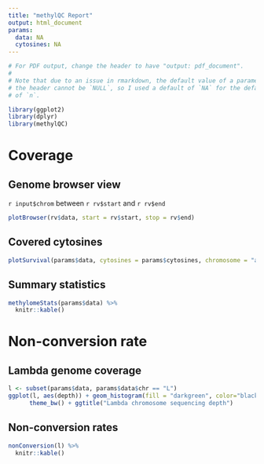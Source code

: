 ```yaml
---
title: "methylQC Report"
output: html_document
params:
  data: NA
  cytosines: NA
---
```


```r
# For PDF output, change the header to have "output: pdf_document".
#
# Note that due to an issue in rmarkdown, the default value of a parameter in
# the header cannot be `NULL`, so I used a default of `NA` for the default value
# of `n`.
```

```r
library(ggplot2)
library(dplyr)
library(methylQC)
```


# Coverage  

## Genome browser view

`r input$chrom` between `r rv$start` and `r rv$end`

```r
plotBrowser(rv$data, start = rv$start, stop = rv$end)
```

## Covered cytosines

```r
plotSurvival(params$data, cytosines = params$cytosines, chromosome = "all")
```

## Summary statistics

```r
methylomeStats(params$data) %>%
  knitr::kable()
```

# Non-conversion rate

## Lambda genome coverage

```r
l <- subset(params$data, params$data$chr == "L")
ggplot(l, aes(depth)) + geom_histogram(fill = "darkgreen", color="black") +
      theme_bw() + ggtitle("Lambda chromosome sequencing depth")
```

## Non-conversion rates

```r
nonConversion(l) %>%
  knitr::kable()
```

